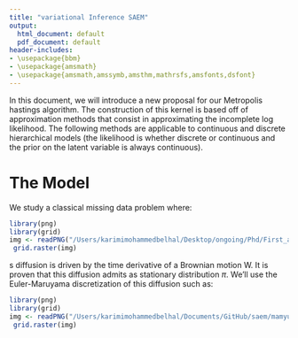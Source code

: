 ```yaml
---
title: "variational Inference SAEM"
output:
  html_document: default
  pdf_document: default
header-includes:
- \usepackage{bbm}
- \usepackage{amsmath}
- \usepackage{amsmath,amssymb,amsthm,mathrsfs,amsfonts,dsfont}
---
```



In this document, we will introduce a new proposal for our Metropolis hastings algorithm.
The construction of this kernel is based off of approximation methods that consist in approximating the incomplete log likelihood. The following methods are applicable to continuous and discrete hierarchical models (the likelihood is whether discrete or continuous and the prior on the latent variable is always continuous).

# The Model
We study a classical missing data problem where:

```r
library(png)
library(grid)
img <- readPNG("/Users/karimimohammedbelhal/Desktop/ongoing/Phd/First_article/pkpd/yielLP_saga_decreasing_rand.png")
 grid.raster(img)
```
s diffusion is driven by the time derivative of a Brownian motion W.
It is proven that this diffusion admits as stationary distribution $\pi$.
We'll use the Euler-Maruyama discretization of this diffusion such as:

```r
library(png)
library(grid)
img <- readPNG("/Users/karimimohammedbelhal/Documents/GitHub/saem/mamyula/pics/file5.png")
 grid.raster(img)
```
